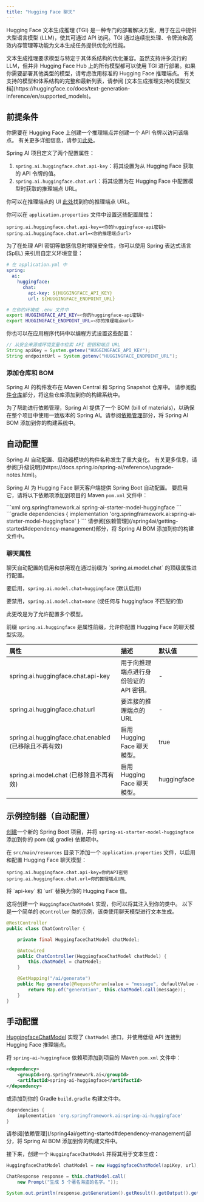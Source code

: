 ```yaml
---
title: "Hugging Face 聊天"
---
```


Hugging Face 文本生成推理 (TGI) 是一种专门的部署解决方案，用于在云中提供大型语言模型 (LLM)，使其可通过 API 访问。TGI 通过连续批处理、令牌流和高效内存管理等功能为文本生成任务提供优化的性能。

<Note>
文本生成推理要求模型与特定于其体系结构的优化兼容。虽然支持许多流行的 LLM，但并非 Hugging Face Hub 上的所有模型都可以使用 TGI 进行部署。如果你需要部署其他类型的模型，请考虑改用标准的 Hugging Face 推理端点。
</Note>

<Tip>
有关支持的模型和体系结构的完整和最新列表，请参阅 [文本生成推理支持的模型文档](https://huggingface.co/docs/text-generation-inference/en/supported_models)。
</Tip>

## 前提条件

你需要在 Hugging Face 上创建一个推理端点并创建一个 API 令牌以访问该端点。
有关更多详细信息，请参见[此处](https://huggingface.co/docs/inference-endpoints/index)。

Spring AI 项目定义了两个配置属性：

1. `spring.ai.huggingface.chat.api-key`：将其设置为从 Hugging Face 获取的 API 令牌的值。
2. `spring.ai.huggingface.chat.url`：将其设置为在 Hugging Face 中配置模型时获取的推理端点 URL。

你可以在推理端点的 UI [此处](https://ui.endpoints.huggingface.co/)找到你的推理端点 URL。

你可以在 `application.properties` 文件中设置这些配置属性：

```properties
spring.ai.huggingface.chat.api-key=<你的huggingface-api密钥>
spring.ai.huggingface.chat.url=<你的推理端点url>
```

为了在处理 API 密钥等敏感信息时增强安全性，你可以使用 Spring 表达式语言 (SpEL) 来引用自定义环境变量：

```yaml
# 在 application.yml 中
spring:
  ai:
    huggingface:
      chat:
        api-key: ${HUGGINGFACE_API_KEY}
        url: ${HUGGINGFACE_ENDPOINT_URL}
```

```bash
# 在你的环境或 .env 文件中
export HUGGINGFACE_API_KEY=<你的huggingface-api密钥>
export HUGGINGFACE_ENDPOINT_URL=<你的推理端点url>
```

你也可以在应用程序代码中以编程方式设置这些配置：

```java
// 从安全来源或环境变量中检索 API 密钥和端点 URL
String apiKey = System.getenv("HUGGINGFACE_API_KEY");
String endpointUrl = System.getenv("HUGGINGFACE_ENDPOINT_URL");
```

### 添加仓库和 BOM

Spring AI 的构件发布在 Maven Central 和 Spring Snapshot 仓库中。
请参阅[构件仓库](/spring4ai/getting-started#artifact-repositories)部分，将这些仓库添加到你的构建系统中。

为了帮助进行依赖管理，Spring AI 提供了一个 BOM (bill of materials)，以确保在整个项目中使用一致版本的 Spring AI。请参阅[依赖管理](/spring4ai/getting-started#dependency-management)部分，将 Spring AI BOM 添加到你的构建系统中。

## 自动配置

<Note>
Spring AI 自动配置、启动器模块的构件名称发生了重大变化。
有关更多信息，请参阅[升级说明](https://docs.spring.io/spring-ai/reference/upgrade-notes.html)。
</Note>

Spring AI 为 Hugging Face 聊天客户端提供 Spring Boot 自动配置。
要启用它，请将以下依赖项添加到项目的 Maven `pom.xml` 文件中：

<Tabs>
  <Tab title="Maven">
    ```xml
    <dependency>
        <groupId>org.springframework.ai</groupId>
        <artifactId>spring-ai-starter-model-huggingface</artifactId>
    </dependency>
    ```
  </Tab>
  <Tab title="Gradle">
    ```gradle
    dependencies {
        implementation 'org.springframework.ai:spring-ai-starter-model-huggingface'
    }
    ```
  </Tab>
</Tabs>

<Tip>
请参阅[依赖管理](/spring4ai/getting-started#dependency-management)部分，将 Spring AI BOM 添加到你的构建文件中。
</Tip>

### 聊天属性

<Note>
聊天自动配置的启用和禁用现在通过前缀为 `spring.ai.model.chat` 的顶级属性进行配置。

要启用，`spring.ai.model.chat=huggingface` (默认启用)

要禁用，`spring.ai.model.chat=none` (或任何与 huggingface 不匹配的值)

此更改是为了允许配置多个模型。
</Note>

前缀 `spring.ai.huggingface` 是属性前缀，允许你配置 Hugging Face 的聊天模型实现。

| 属性 | 描述 | 默认值 |
| :------- | :---------- | :------ |
| spring.ai.huggingface.chat.api-key | 用于向推理端点进行身份验证的 API 密钥。 | - |
| spring.ai.huggingface.chat.url | 要连接的推理端点的 URL | - |
| spring.ai.huggingface.chat.enabled (已移除且不再有效) | 启用 Hugging Face 聊天模型。 | true |
| spring.ai.model.chat (已移除且不再有效) | 启用 Hugging Face 聊天模型。 | huggingface |

## 示例控制器（自动配置）

[创建](https://start.spring.io/)一个新的 Spring Boot 项目，并将 `spring-ai-starter-model-huggingface` 添加到你的 pom (或 gradle) 依赖项中。

在 `src/main/resources` 目录下添加一个 `application.properties` 文件，以启用和配置 Hugging Face 聊天模型：

```properties
spring.ai.huggingface.chat.api-key=你的API密钥
spring.ai.huggingface.chat.url=你的推理端点URL
```

<Tip>
将 `api-key` 和 `url` 替换为你的 Hugging Face 值。
</Tip>

这将创建一个 `HuggingfaceChatModel` 实现，你可以将其注入到你的类中。
以下是一个简单的 `@Controller` 类的示例，该类使用聊天模型进行文本生成。

```java
@RestController
public class ChatController {

    private final HuggingfaceChatModel chatModel;

    @Autowired
    public ChatController(HuggingfaceChatModel chatModel) {
        this.chatModel = chatModel;
    }

    @GetMapping("/ai/generate")
    public Map generate(@RequestParam(value = "message", defaultValue = "给我讲个笑话") String message) {
        return Map.of("generation", this.chatModel.call(message));
    }
}
```

## 手动配置

[HuggingfaceChatModel](https://github.com/spring-projects/spring-ai/blob/main/models/spring-ai-huggingface/src/main/java/org/springframework/ai/huggingface/HuggingfaceChatModel.java) 实现了 `ChatModel` 接口，并使用低级 API 连接到 Hugging Face 推理端点。

将 `spring-ai-huggingface` 依赖项添加到项目的 Maven `pom.xml` 文件中：

```xml
<dependency>
    <groupId>org.springframework.ai</groupId>
    <artifactId>spring-ai-huggingface</artifactId>
</dependency>
```

或添加到你的 Gradle `build.gradle` 构建文件中。

```gradle
dependencies {
    implementation 'org.springframework.ai:spring-ai-huggingface'
}
```

<Tip>
请参阅[依赖管理](/spring4ai/getting-started#dependency-management)部分，将 Spring AI BOM 添加到你的构建文件中。
</Tip>

接下来，创建一个 `HuggingfaceChatModel` 并将其用于文本生成：

```java
HuggingfaceChatModel chatModel = new HuggingfaceChatModel(apiKey, url);

ChatResponse response = this.chatModel.call(
    new Prompt("生成 5 个著名海盗的名字。"));

System.out.println(response.getGeneration().getResult().getOutput().getContent());
``` 